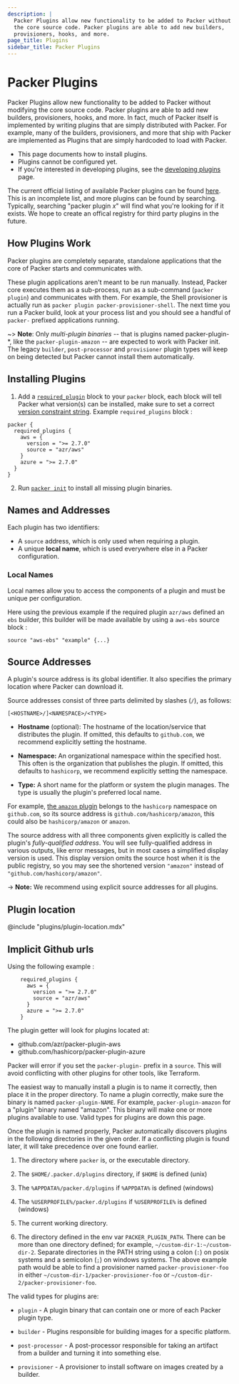 ```yaml
---
description: |
  Packer Plugins allow new functionality to be added to Packer without modifying
  the core source code. Packer plugins are able to add new builders,
  provisioners, hooks, and more.
page_title: Plugins
sidebar_title: Packer Plugins
---
```


# Packer Plugins

Packer Plugins allow new functionality to be added to Packer without modifying
the core source code. Packer plugins are able to add new builders, provisioners,
hooks, and more. In fact, much of Packer itself is implemented by writing
plugins that are simply distributed with Packer. For example, many of the
builders, provisioners, and more that ship with Packer are implemented as
Plugins that are simply hardcoded to load with Packer.

* This page documents how to install plugins.
* Plugins cannot be configured yet.
* If you're interested in developing plugins, see the [developing 
plugins](/docs/plugins/creation#developing-plugins) page.

The current official listing of available Packer plugins can be found
[here](/community-tools#third-party-plugins). This is an incomplete list, and
more plugins can be found by searching. Typically, searching "packer plugin _x_"
will find what you're looking for if it exists. We hope to create an offical
registry for third party plugins in the future.

## How Plugins Work

Packer plugins are completely separate, standalone applications that the core
of Packer starts and communicates with.

These plugin applications aren't meant to be run manually. Instead, Packer core
executes them as a sub-process, run as a sub-command (`packer plugin`) and
communicates with them. For example, the Shell provisioner is actually run as
`packer plugin packer-provisioner-shell`. The next time you run a Packer build,
look at your process list and you should see a handful of `packer-` prefixed
applications running.


<Tabs>
<Tab heading="Plugins installed with Packer init (from Packer v1.7.0)">

~> **Note**: Only _multi-plugin binaries_ -- that is plugins named
packer-plugin-*, like the `packer-plugin-amazon` -- are expected to work with
Packer init. The legacy `builder`, `post-processor` and `provisioner` plugin
types will keep on being detected but Packer cannot install them automatically.

## Installing Plugins

1. Add a
[`required_plugin`](/docs/templates/hcl_templates/blocks/packer#specifying-plugin-requirements)
block to your `packer` block, each block will tell Packer what version(s) can be
installed, make sure to set a correct [version constraint
string](/docs/templates/hcl_templates/blocks/packer#version-constraints). 
  Example `required_plugins` block :

  ```hcl
  packer {
    required_plugins {
      aws = {
        version = ">= 2.7.0"
        source = "azr/aws"
      }
      azure = ">= 2.7.0"
    }
  }
  ```

2. Run [`packer init`](/docs/commands/init) to install all missing plugin binaries.

## Names and Addresses
Each plugin has two identifiers:

* A `source` address, which is only used when requiring a plugin.
* A unique **local name**, which is used everywhere else in a Packer 
  configuration.

### Local Names

Local names allow you to access the components of a plugin and must be unique
per configuration.

Here using the previous example if the required plugin `azr/aws` defined an 
`ebs` builder, this builder will be made available by using a `aws-ebs` source block :

```hcl
source "aws-ebs" "example" {...}
```

## Source Addresses

A plugin's source address is its global identifier. It also specifies the
primary location where Packer can download it.

Source addresses consist of three parts delimited by slashes (`/`), as
follows:

`[<HOSTNAME>/]<NAMESPACE>/<TYPE>`

* **Hostname** (optional): The hostname of the location/service that
  distributes the plugin. If omitted, this defaults to
  `github.com`, we recommend explicitly setting the hostname.

* **Namespace:** An organizational namespace within the specified host.
  This often is the organization that publishes the plugin. If omitted, this
  defaults to `hashicorp`, we recommend explicitly setting the namespace.

* **Type:** A short name for the platform or system the plugin manages. The
  type is usually the plugin's preferred local name.

For example, [the `amazon`
plugin](https://github.com/hashicorp/packer-plugin-amazon) belongs to the
`hashicorp` namespace on `github.com`, so its source address is
`github.com/hashicorp/amazon`, this could also be `hashicorp/amazon` or `amazon`.

The source address with all three components given explicitly is called the
plugin's _fully-qualified address_. You will see fully-qualified address in
various outputs, like error messages, but in most cases a simplified display
version is used. This display version omits the source host when it is the
public registry, so you may see the shortened version `"amazon"` instead
of `"github.com/hashicorp/amazon"`.

-> **Note:** We recommend using explicit source addresses for all plugins.

## Plugin location

@include "plugins/plugin-location.mdx"

## Implicit Github urls

Using the following example :
```hcl
    required_plugins {
      aws = {
        version = ">= 2.7.0"
        source = "azr/aws"
      }
      azure = ">= 2.7.0"
    }
```

The plugin getter will look for plugins located at:
* github.com/azr/packer-plugin-aws
* github.com/hashicorp/packer-plugin-azure

Packer will error if you set the `packer-plugin-` prefix in a `source`. This
will avoid conflicting with other plugins for other tools, like Terraform.

</Tab>
<Tab heading="Manually installed legacy plugins">

The easiest way to manually install a plugin is to name it correctly, then place
it in the proper directory. To name a plugin correctly, make sure the binary is
named `packer-plugin-NAME`. For example, `packer-plugin-amazon` for a "plugin"
binary named "amazon". This binary will make one or more plugins available to
use. Valid types for plugins are down this page.

Once the plugin is named properly, Packer automatically discovers plugins in
the following directories in the given order. If a conflicting plugin is found
later, it will take precedence over one found earlier.

1.  The directory where `packer` is, or the executable directory.

2.  The `$HOME/.packer.d/plugins` directory, if `$HOME` is defined (unix)

3.  The `%APPDATA%/packer.d/plugins` if `%APPDATA%` is defined (windows)

4.  The `%USERPROFILE%/packer.d/plugins` if `%USERPROFILE%` is defined
    (windows)

5.  The current working directory.

6.  The directory defined in the env var `PACKER_PLUGIN_PATH`. There can be more
    than one directory defined; for example, `~/custom-dir-1:~/custom-dir-2`.
    Separate directories in the PATH string using a colon (`:`) on posix systems and
    a semicolon (`;`) on windows systems. The above example path would be able to
    find a provisioner named `packer-provisioner-foo` in either
    `~/custom-dir-1/packer-provisioner-foo` or
    `~/custom-dir-2/packer-provisioner-foo`.

The valid types for plugins are:

- `plugin` - A plugin binary that can contain one or more of each Packer plugin
  type.

- `builder` - Plugins responsible for building images for a specific
  platform.

- `post-processor` - A post-processor responsible for taking an artifact from
  a builder and turning it into something else.

- `provisioner` - A provisioner to install software on images created by a
  builder.

</Tab>
</Tabs>
